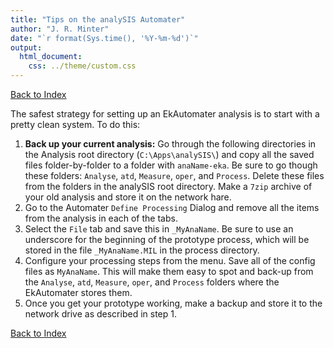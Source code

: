 ```yaml
---
title: "Tips on the analySIS Automater"
author: "J. R. Minter"
date: "`r format(Sys.time(), '%Y-%m-%d')`"
output:
  html_document:
    css: ../theme/custom.css
---
```


[Back to Index](../README.html)

The safest strategy for setting up an EkAutomater analysis is
to start with a pretty clean system. To do this:

1. **Back up your current analysis:** Go through the following directories in the Analysis root directory (``C:\Apps\analySIS\``) and copy all the saved files folder-by-folder to a folder with ``anaName-eka``. Be sure to go though these folders: ``Analyse``, ``atd``, ``Measure``, ``oper``,  and ``Process``. Delete these files from the folders in the analySIS root directory. Make a ``7zip`` archive of your old analysis and store it on the network hare.
2. Go to the Automater ``Define Processing`` Dialog and remove all the items from the analysis in each of the tabs.
3. Select the ``File`` tab and save this in ``_MyAnaName``. Be sure to use an underscore for the beginning of the prototype process, which will be stored in the file ``_MyAnaName.MIL`` in the process directory.
4. Configure your processing steps from the menu. Save all of the config files as ``MyAnaName``. This will make them easy to spot and back-up from the ``Analyse``, ``atd``, ``Measure``, ``oper``,  and ``Process`` folders where the EkAutomater stores them.
5. Once you get your prototype working, make a backup and store it to the network drive as described in step 1.



[Back to Index](../README.html)

